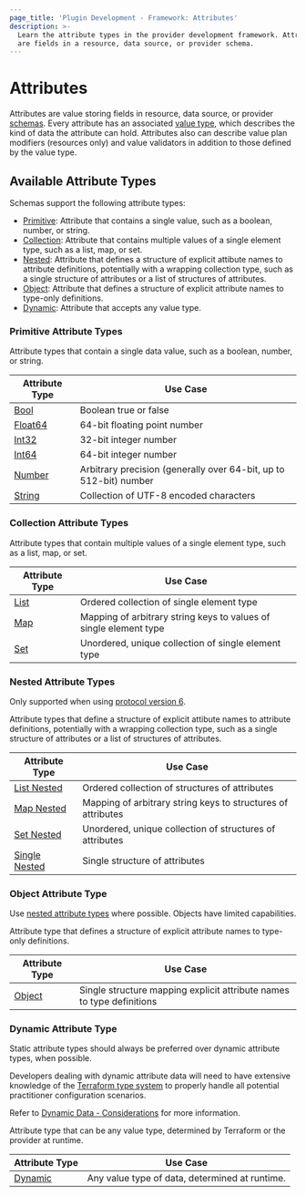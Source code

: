 ```yaml
---
page_title: 'Plugin Development - Framework: Attributes'
description: >-
  Learn the attribute types in the provider development framework. Attributes
  are fields in a resource, data source, or provider schema.
---
```


# Attributes

Attributes are value storing fields in resource, data source, or provider [schemas](/terraform/plugin/framework/handling-data/schemas). Every attribute has an associated [value type](/terraform/plugin/framework/handling-data/types), which describes the kind of data the attribute can hold. Attributes also can describe value plan modifiers (resources only) and value validators in addition to those defined by the value type.

## Available Attribute Types

Schemas support the following attribute types:

- [Primitive](#primitive-attribute-types): Attribute that contains a single value, such as a boolean, number, or string.
- [Collection](#collection-attribute-types): Attribute that contains multiple values of a single element type, such as a list, map, or set.
- [Nested](#nested-attribute-types): Attribute that defines a structure of explicit attibute names to attribute definitions, potentially with a wrapping collection type, such as a single structure of attributes or a list of structures of attributes.
- [Object](#object-attribute-type): Attribute that defines a structure of explicit attribute names to type-only definitions.
- [Dynamic](#dynamic-attribute-type): Attribute that accepts any value type.

### Primitive Attribute Types

Attribute types that contain a single data value, such as a boolean, number, or string.

| Attribute Type | Use Case |
|----------------|----------|
| [Bool](/terraform/plugin/framework/handling-data/attributes/bool) | Boolean true or false |
| [Float64](/terraform/plugin/framework/handling-data/attributes/float64) | 64-bit floating point number |
| [Int32](/terraform/plugin/framework/handling-data/attributes/int32) | 32-bit integer number |
| [Int64](/terraform/plugin/framework/handling-data/attributes/int64) | 64-bit integer number |
| [Number](/terraform/plugin/framework/handling-data/attributes/number) | Arbitrary precision (generally over 64-bit, up to 512-bit) number |
| [String](/terraform/plugin/framework/handling-data/attributes/string) | Collection of UTF-8 encoded characters |

### Collection Attribute Types

Attribute types that contain multiple values of a single element type, such as a list, map, or set.

| Attribute Type | Use Case |
|----------------|----------|
| [List](/terraform/plugin/framework/handling-data/attributes/list) | Ordered collection of single element type |
| [Map](/terraform/plugin/framework/handling-data/attributes/map) | Mapping of arbitrary string keys to values of single element type |
| [Set](/terraform/plugin/framework/handling-data/attributes/set) | Unordered, unique collection of single element type |

### Nested Attribute Types

<Highlight>

Only supported when using [protocol version 6](/terraform/plugin/framework/provider-servers).

</Highlight>

Attribute types that define a structure of explicit attibute names to attribute definitions, potentially with a wrapping collection type, such as a single structure of attributes or a list of structures of attributes.

| Attribute Type | Use Case |
|----------------|----------|
| [List Nested](/terraform/plugin/framework/handling-data/attributes/list-nested) | Ordered collection of structures of attributes |
| [Map Nested](/terraform/plugin/framework/handling-data/attributes/map-nested) | Mapping of arbitrary string keys to structures of attributes |
| [Set Nested](/terraform/plugin/framework/handling-data/attributes/set-nested) | Unordered, unique collection of structures of attributes |
| [Single Nested](/terraform/plugin/framework/handling-data/attributes/single-nested) | Single structure of attributes |

### Object Attribute Type

<Tip>

Use [nested attribute types](#nested-attribute-types) where possible. Objects have limited capabilities.

</Tip>

Attribute type that defines a structure of explicit attribute names to type-only definitions.

| Attribute Type | Use Case |
|----------------|----------|
| [Object](/terraform/plugin/framework/handling-data/attributes/object) | Single structure mapping explicit attribute names to type definitions |

### Dynamic Attribute Type

<Tip>

Static attribute types should always be preferred over dynamic attribute types, when possible.

Developers dealing with dynamic attribute data will need to have extensive knowledge of the [Terraform type system](/terraform/language/expressions/types) to properly handle all potential practitioner configuration scenarios.

Refer to [Dynamic Data - Considerations](/terraform/plugin/framework/handling-data/dynamic-data#considerations) for more information.

</Tip>

Attribute type that can be any value type, determined by Terraform or the provider at runtime.

| Attribute Type | Use Case |
|----------------|----------|
| [Dynamic](/terraform/plugin/framework/handling-data/attributes/dynamic) | Any value type of data, determined at runtime. |